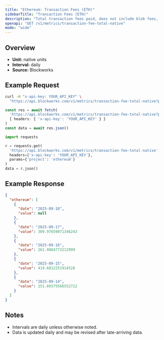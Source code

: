 ```yaml
---
title: "Ethereum: Transaction Fees (ETH)"
sidebarTitle: "Transaction Fees (ETH)"
description: "Total transaction fees paid, does not include blob fees, out-of-protocol tips, or additional sources of revenue"
openapi: "GET /v1/metrics/transaction-fee-total-native"
mode: "wide"
---
```


## Overview

- **Unit:** native units
- **Interval:** daily
- **Source:** Blockworks

## Example Request

<CodeGroup>

```bash cURL
curl -H "x-api-key: YOUR_API_KEY" \
  "https://api.blockworks.com/v1/metrics/transaction-fee-total-native?project=ethereum"
```

```typescript TypeScript
const res = await fetch(
  'https://api.blockworks.com/v1/metrics/transaction-fee-total-native?project=ethereum',
  { headers: { 'x-api-key': 'YOUR_API_KEY' } }
)
const data = await res.json()
```

```python Python
import requests

r = requests.get(
  'https://api.blockworks.com/v1/metrics/transaction-fee-total-native',
  headers={'x-api-key': 'YOUR_API_KEY'},
  params={'project': 'ethereum'}
)
data = r.json()
```

</CodeGroup>

## Example Response

```json
{
  "ethereum": [
    {
      "date": "2025-09-18",
      "value": null
    },
    {
      "date": "2025-09-17",
      "value": 309.97659071346243
    },
    {
      "date": "2025-09-16",
      "value": 261.9884773212999
    },
    {
      "date": "2025-09-15",
      "value": 419.6812251914528
    },
    {
      "date": "2025-09-14",
      "value": 151.60375566552722
    }
  ]
}
```

## Notes
- Intervals are daily unless otherwise noted.
- Data is updated daily and may be revised after late-arriving data.